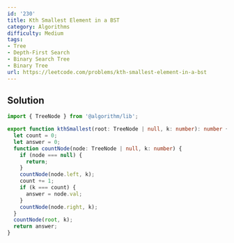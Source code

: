 ```yaml
---
id: '230'
title: Kth Smallest Element in a BST
category: Algorithms
difficulty: Medium
tags:
- Tree
- Depth-First Search
- Binary Search Tree
- Binary Tree
url: https://leetcode.com/problems/kth-smallest-element-in-a-bst
---
```


## Solution

```typescript filename="solution.ts" copy
import { TreeNode } from '@algorithm/lib';

export function kthSmallest(root: TreeNode | null, k: number): number {
  let count = 0;
  let answer = 0;
  function countNode(node: TreeNode | null, k: number) {
    if (node === null) {
      return;
    }
    countNode(node.left, k);
    count += 1;
    if (k === count) {
      answer = node.val;
    }
    countNode(node.right, k);
  }
  countNode(root, k);
  return answer;
}
```

